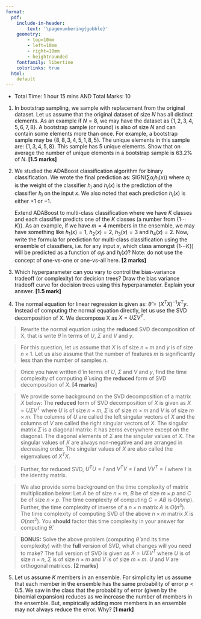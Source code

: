 ```yaml
---
format:
  pdf:
    include-in-header: 
        text: '\pagenumbering{gobble}'
    geometry:
        - top=10mm
        - left=10mm
        - right=10mm
        - heightrounded
    fontfamily: libertine
    colorlinks: true
  html:
    default
---
```

- Total Time: 1 hour 15 mins AND Total Marks: 10

1. In bootstrap sampling, we sample with replacement from the original dataset. Let us assume that the original dataset of size $N$ has all distinct elements. As an example if $N=8$, we may have the dataset as $\{1, 2,3, 4, 5, 6, 7, 8\}$. A bootstrap sample (or round) is also of size $N$ and can contain some elements more than once. For example, a bootstrap sample may be $\{8, 8, 3, 4, 5, 1, 8, 5\}$. The unique elements in this sample are: $\{1, 3, 4, 5, 8\}$. This sample has 5 unique elements. Show that on average the number of unique elements in a bootstrap sample is $63.2\%$ of $N$. **[1.5 marks]**


2. We studied the ADABoost classification algorithm for binary classification. We wrote the final prediction as:
$\mathrm{SIGN}(\sum{\alpha_i}h_i(x))$ where $\alpha_i$ is the weight of the classifier $h_i$ and $h_i(x)$ is the prediction of the classifier $h_i$ on the input $x$. We also noted that each prediction $h_i(x)$ is either $+1$ or $-1$. 

    Extend ADABoost to multi-class classification where we have $K$ classes and each classifier predicts one of the $K$ classes (a number from $\{1 \cdots K\}$). As an example, if we have $m=4$ members in the ensemble, we may have something like $h_1(x) = 1$, $h_2(x) = 2$, $h_3(x) = 3$ and $h_4(x) = 2$. Now, write the formula for prediction for multi-class classification using the ensemble of classifiers, i.e. for any input $x$, which class amongst $\{1 \cdots K\}$) will be predicted as a function of $\alpha_i$s and $h_i(x)$? Note: do not use the concept of one-vs-one or one-vs-all here.   **[2 marks]**


3. Which hyperparameter can you vary to control the bias-variance tradeoff (or complexity) for decision trees? Draw the bias variance tradeoff curve for decision trees using this hyperparameter. Explain your answer. **[1.5 mark]**


4. The normal equation for linear regression is given as: $\hat{\theta} = (X^TX)^{-1}X^Ty$. Instead of computing the normal equation directly, let us use the SVD decomposition of X. We decompose X as $X = U\Sigma V^T$.


>Rewrite the normal equation using the **reduced** SVD decomposition of X, that is write $\hat{\theta}$ in terms of $U$, $\Sigma$ and $V$ and $y$.

>For this question, let us assume that $X$ is of size $n \times m$ and $y$ is of size $n \times 1$. Let us also assume that the number of features $m$ is significantly less than the number of samples $n$.

>Once you have written $\hat{\theta}$ in terms of $U$, $\Sigma$ and $V$ and $y$, find the time complexity of computing $\hat{\theta}$ using the **reduced** form of SVD decomposition of $X$. **[4 marks]**


>We provide some background on the SVD decomposition of a matrix $X$ below:
The **reduced** form of SVD decomposition of $X$ is given as $X = U\Sigma V^T$ where $U$ is of size $n \times m$, $\Sigma$ is of size $m \times m$ and $V$ is of size $m \times m$. The columns of $U$ are called the left singular vectors of $X$ and the columns of $V$ are called the right singular vectors of $X$. The singular matrix $\Sigma$ is a diagonal matrix: it has zeros everywhere except on the diagonal. The diagonal elements of $\Sigma$ are the singular values of $X$. The singular values of $X$ are always non-negative and are arranged in decreasing order. The singular values of $X$ are also called the eigenvalues of $X^TX$.

>Further, for reduced SVD, $U^TU = I$ and $V^TV = I$ and $VV^T = I$ where $I$ is the identity matrix.

>We also provide some background on the time complexity of matrix multiplication below:
Let $A$ be of size $n \times m$, $B$ be of size $m \times p$ and $C$ be of size $n \times p$. The time complexity of computing $C = AB$ is $O(nmp)$. Further, the time complexity of inverse of a $n \times n$ matrix $A$ is $O(n^3)$. The time complexity of computing SVD of the above $n \times m$ matrix $X$ is $O(nm^2)$. You **should** factor this time complexity in your answer for computing $\hat{\theta}$.

> **BONUS:** Solve the above problem (computing $\hat{\theta}$ and its time complexity) with the **full** version of SVD, what changes will you need to make? The full version of SVD is given as $X = U\Sigma V^T$ where $U$ is of size $n \times n$, $\Sigma$ is of size $n \times m$ and $V$ is of size $m \times m$. $U$ and $V$ are orthogonal matrices. **[2 marks]**


5. Let us assume $K$ members in an ensemble. For simplicity let us assume that each member in the ensemble has the same probability of error $p<0.5$. We saw in the class that the probability of error (given by the binomial expansion) reduces as we increase the number of members in the ensemble. But, empirically adding more members in an ensemble may not always reduce the error. Why? **[1 mark]**
